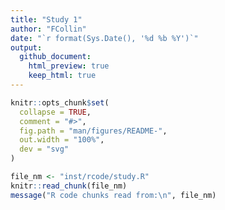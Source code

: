 ```yaml
---
title: "Study 1"
author: "FCollin"
date: "`r format(Sys.Date(), '%d %b %Y')`"
output:
  github_document:
    html_preview: true
    keep_html: true
---
```


```r
knitr::opts_chunk$set(
  collapse = TRUE,
  comment = "#>",
  fig.path = "man/figures/README-",
  out.width = "100%",
  dev = "svg"
)
```

```r
file_nm <- "inst/rcode/study.R"
knitr::read_chunk(file_nm)
message("R code chunks read from:\n", file_nm)
```

```r
```

```r
```

```r
```

```r
```

```r
```

```r
```

```r
```

```r
```

```r
```

```r
```

```r
```

```r
```

```r
```

```r
```

```r
```
